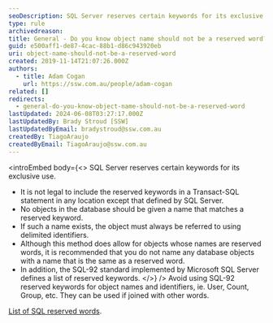 ```yaml
---
seoDescription: SQL Server reserves certain keywords for its exclusive use, making it essential to avoid using them as object names and identifiers.
type: rule
archivedreason:
title: General - Do you know object name should not be a reserved word?
guid: e500aff1-de87-4cac-88b1-d86c943920eb
uri: object-name-should-not-be-a-reserved-word
created: 2019-11-14T21:07:26.000Z
authors:
  - title: Adam Cogan
    url: https://ssw.com.au/people/adam-cogan
related: []
redirects:
  - general-do-you-know-object-name-should-not-be-a-reserved-word
lastUpdated: 2024-06-08T03:27:17.000Z
lastUpdatedBy: Brady Stroud [SSW]
lastUpdatedByEmail: bradystroud@ssw.com.au
createdBy: TiagoAraujo
createdByEmail: TiagoAraujo@ssw.com.au
---
```


<introEmbed
  body={<>
SQL Server reserves certain keywords for its exclusive use.

- It is not legal to include the reserved keywords in a Transact-SQL statement in any location except that defined by SQL Server.
- No objects in the database should be given a name that matches a reserved keyword.
- If such a name exists, the object must always be referred to using delimited identifiers.
- Although this method does allow for objects whose names are reserved words, it is recommended that you do not name any database objects with a name that is the same as a reserved word.
- In addition, the SQL-92 standard implemented by Microsoft SQL Server defines a list of reserved keywords.
  </>}
/>
Avoid using SQL-92 reserved keywords for object names and identifiers, ie. User, Count, Group, etc. They can be used if joined with other words.

[List of SQL reserved words](https://www.drupal.org/docs/develop/coding-standards/list-of-sql-reserved-words).
